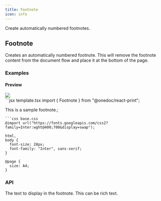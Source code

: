 ```yaml
---
title: Footnote
icon: info
---
```


Create automatically numbered footnotes.

## Footnote

Creates an automatically numbered footnote. This will remove the footnote content from the document flow and place it at the bottom of the page.

### Examples

#### Preview

<Frame type="glass"><img src="../images/previews/footnote-d13148e2/document.1.jpg" style={{ maxHeight: '400px', borderRadius: "0.25rem", overflow: "hidden" }} /></Frame>

<div style={{paddingTop: "1rem", paddingBottom: "1rem"}}><CodeGroup>
```jsx template.tsx
import { Footnote } from "@onedoc/react-print";

<Footnote>This is a sample footnote.</Footnote>;

```
```css base.css
@import url("https://fonts.googleapis.com/css2?family=Inter:wght@400;700&display=swap");

html,
body {
  font-size: 28px;
  font-family: "Inter", sans-serif;
}

@page {
  size: A4;
}

```
</CodeGroup></div>

### API

<ResponseField name="Props">
<Expandable defaultOpen={true} title="Show available props">
<ResponseField name="children" type="React.ReactNode" required={true}>

The text to display in the footnote. This can be rich text.

</ResponseField>
</Expandable></ResponseField>
